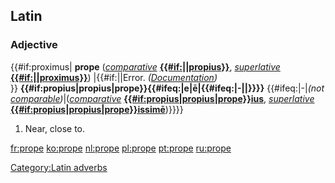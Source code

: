 ==Latin==

===Adjective===
[[Category:Latin adverbs]]{{#if:proximus|<!--
Irregular Adverb
-->'''prope''' (''[[comparative]]'' '''[[propius#Latin|{{#if:||propius}}]]''', ''[[superlative]]'' '''[[proximus#Latin|{{#if:{{{5|}}}|{{{5}}}|proximus}}]]''') |{{#if:||Error. ''([[Template_talk:la-adv|Documentation]])''<br/>}}<!--
Regular Adverb
-->'''{{#if:propius|propius|prope}}{{#ifeq:|e|ē|{{#ifeq:|-||}}}}''' {{#ifeq:|-|''(not [[comparable]])''|(''[[comparative]]'' '''[[propeius#Latin|{{#if:propius|propius|prope}}ius]]''', ''[[superlative]]'' '''[[propeissime#Latin|{{#if:propius|propius|prope}}issimē]]''')}}}}
# Near, close to.

[[fr:prope]]
[[ko:prope]]
[[nl:prope]]
[[pl:prope]]
[[pt:prope]]
[[ru:prope]]